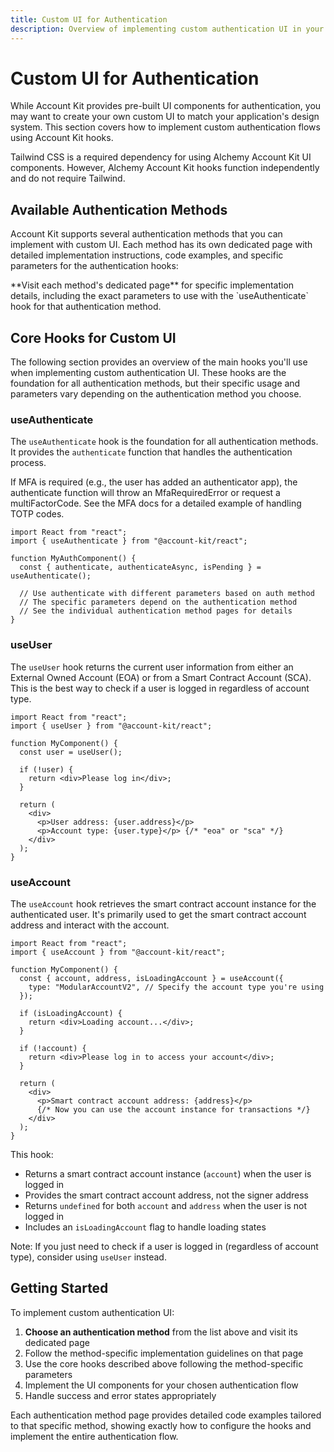 ```yaml
---
title: Custom UI for Authentication
description: Overview of implementing custom authentication UI in your React app
---
```



# Custom UI for Authentication

While Account Kit provides pre-built UI components for authentication, you may want to create your own custom UI to match your application's design system. This section covers how to implement custom authentication flows using Account Kit hooks.

<Tip>
  Tailwind CSS is a required dependency for using Alchemy Account Kit UI
  components. However, Alchemy Account Kit hooks function independently and do
  not require Tailwind.
</Tip>

## Available Authentication Methods

Account Kit supports several authentication methods that you can implement with custom UI. Each method has its own dedicated page with detailed implementation instructions, code examples, and specific parameters for the authentication hooks:

<AuthenticationMethods />

<Info>
  **Visit each method's dedicated page** for specific implementation details,
  including the exact parameters to use with the `useAuthenticate` hook for that
  authentication method.
</Info>

## Core Hooks for Custom UI

The following section provides an overview of the main hooks you'll use when implementing custom authentication UI. These hooks are the foundation for all authentication methods, but their specific usage and parameters vary depending on the authentication method you choose.

### useAuthenticate

The `useAuthenticate` hook is the foundation for all authentication methods. It provides the `authenticate` function that handles the authentication process.

<Tip>
  If MFA is required (e.g., the user has added an authenticator app), the
  authenticate function will throw an MfaRequiredError or request a
  multiFactorCode. See the MFA docs for a detailed example of handling TOTP
  codes.
</Tip>

```tsx twoslash
import React from "react";
import { useAuthenticate } from "@account-kit/react";

function MyAuthComponent() {
  const { authenticate, authenticateAsync, isPending } = useAuthenticate();

  // Use authenticate with different parameters based on auth method
  // The specific parameters depend on the authentication method
  // See the individual authentication method pages for details
}
```

### useUser

The `useUser` hook returns the current user information from either an External Owned Account (EOA) or from a Smart Contract Account (SCA). This is the best way to check if a user is logged in regardless of account type.

```tsx twoslash
import React from "react";
import { useUser } from "@account-kit/react";

function MyComponent() {
  const user = useUser();

  if (!user) {
    return <div>Please log in</div>;
  }

  return (
    <div>
      <p>User address: {user.address}</p>
      <p>Account type: {user.type}</p> {/* "eoa" or "sca" */}
    </div>
  );
}
```

### useAccount

The `useAccount` hook retrieves the smart contract account instance for the authenticated user. It's primarily used to get the smart contract account address and interact with the account.

```tsx twoslash
import React from "react";
import { useAccount } from "@account-kit/react";

function MyComponent() {
  const { account, address, isLoadingAccount } = useAccount({
    type: "ModularAccountV2", // Specify the account type you're using
  });

  if (isLoadingAccount) {
    return <div>Loading account...</div>;
  }

  if (!account) {
    return <div>Please log in to access your account</div>;
  }

  return (
    <div>
      <p>Smart contract account address: {address}</p>
      {/* Now you can use the account instance for transactions */}
    </div>
  );
}
```

This hook:

- Returns a smart contract account instance (`account`) when the user is logged in
- Provides the smart contract account address, not the signer address
- Returns `undefined` for both `account` and `address` when the user is not logged in
- Includes an `isLoadingAccount` flag to handle loading states

Note: If you just need to check if a user is logged in (regardless of account type), consider using `useUser` instead.

## Getting Started

To implement custom authentication UI:

1. **Choose an authentication method** from the list above and visit its dedicated page
2. Follow the method-specific implementation guidelines on that page
3. Use the core hooks described above following the method-specific parameters
4. Implement the UI components for your chosen authentication flow
5. Handle success and error states appropriately

Each authentication method page provides detailed code examples tailored to that specific method, showing exactly how to configure the hooks and implement the entire authentication flow.

